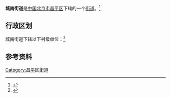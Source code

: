 {{中国乡级行政区
| 行政区全称 = 城南街道
| 景观照片文件名 = Haozhuang village in Changping.jpg 
| 景观照片描述 = 郝庄（南北）村天际线，左侧为京藏高速
| 汉语拼音 =
| 通用拼音 =
| 注音符號 =
| 其它标音类型1 =
| 其它标音1 =
| 其它标音类型2 =
| 其它标音2 =
| 其它语言类型1 =
| 其它语言地名1 =
| 其它语言类型2 =
| 其它语言地名2 =
| 上级行政区 = [[北京市|北京市]][[昌平区|昌平区]]
| 行政区类别 = [[街道_(行政区划)|街道]]
| LowerDivisions = 辖9个社区、6个村委会
| 行政区划代码 = 110114005
| 地理坐标 =
| 总面积 = 
| 户籍人口 = 
| 户籍人口年份 =
| 常住人口 = 
| 常住人口年份 =
| 人口密度 =
| 行政区划 = 
| 官方网站 =
| 政府驻地 = 
| 邮政编码 =102200
| 毗邻行政区 =
| 位置图文件名 =
| 位置图描述 =
}}
'''城南街道'''是[[中华人民共和国|中国]][[北京市|北京市]][[昌平区|昌平区]]下辖的一个[[街道|街道]]。<ref>{{Cite web |url=http://www.chinaquhua.cn/beijing/changping_chengnanjiedao.html |title=城南街道 |accessdate=2011-08-05 |archive-date=2011-11-28 |archive-url=https://web.archive.org/web/20111128140053/http://www.chinaquhua.cn/beijing/changping_chengnanjiedao.html |dead-url=no }}</ref>

==行政区划==
城南街道下辖以下村级单位：<ref>{{PRC admin/ref sgc|11/01/14/005/000}}</ref>

{{PRC admin/children|11/01/14/005/000}}

==参考资料==
{{Reflist|2}}

{{昌平区行政区划}}
{{北京行政区划小作品}}

[[Category:昌平区街道|Category:昌平区街道]]